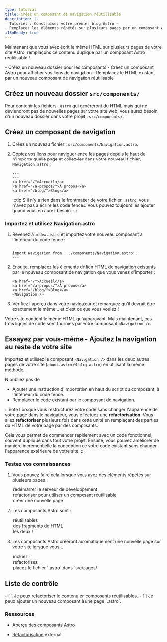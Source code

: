 ```yaml
---
type: tutorial
title: Créez un composant de navigation réutilisable
description: |-
  Tutoriel : Construisez votre premier blog Astro —
  Remplacez les éléments répétés sur plusieurs pages par un composant Astro réutilisable
i18nReady: true
---
```




Maintenant que vous avez écrit le même HTML sur plusieurs pages de votre site Astro, remplaçons ce contenu dupliqué par un composant Astro réutilisable !

<PreCheck>
  - Créez un nouveau dossier pour les composants
  - Créez un composant Astro pour afficher vos liens de navigation
  - Remplacez le HTML existant par un nouveau composant de navigation réutilisable
</PreCheck>

## Créez un nouveau dossier `src/components/`

Pour contenir les fichiers `.astro` qui généreront du HTML mais qui ne deviendront pas de nouvelles pages sur votre site web, vous aurez besoin d'un nouveau dossier dans votre projet : `src/components/`.

## Créez un composant de navigation

1. Créez un nouveau fichier : `src/components/Navigation.astro`.

2. Copiez vos liens pour naviguer entre les pages depuis le haut de n'importe quelle page et collez-les dans votre nouveau fichier, `Navigation.astro` :

    ```astro title="src/components/Navigation.astro" "---"
    ---
    ---
    <a href="/">Accueil</a>
    <a href="/a-propos/">À propos</a>
    <a href="/blog/">Blog</a>
    ```
    :::tip
    S'il n'y a rien dans le frontmatter de votre fichier `.astro`, vous n'avez pas à écrire les code fences. Vous pouvez toujours les ajouter quand vous en aurez besoin.
    :::

### Importez et utilisez Navigation.astro

1. Revenez à `index.astro` et importez votre nouveau composant à l'intérieur du code fence :

    ```astro title="src/pages/index.astro"
    ---
    import Navigation from '../components/Navigation.astro';
    ---
    ```

2. Ensuite, remplacez les éléments de lien HTML de navigation existants par le nouveau composant de navigation que vous venez d'importer :

    ```astro title="src/pages/index.astro" del={1-3} ins={4}
    <a href="/">Accueil</a>
    <a href="/a-propos/">À propos</a>
    <a href="/blog/">Blog</a>
    <Navigation />
    ```

3. Vérifiez l'aperçu dans votre navigateur et remarquez qu'il devrait être exactement le même... et c'est ce que vous voulez !

Votre site contient le même HTML qu'auparavant. Mais maintenant, ces trois lignes de code sont fournies par votre composant `<Navigation />`.

<Box icon="puzzle-piece">

## Essayez par vous-même - Ajoutez la navigation au reste de votre site

Importez et utilisez le composant `<Navigation />` dans les deux autres pages de votre site (`about.astro` et `blog.astro`) en utilisant la même méthode.

N'oubliez pas de
- Ajouter une instruction d'importation en haut du script du composant, à l'intérieur du code fence.
- Remplacer le code existant par le composant de navigation.

</Box>

:::note
Lorsque vous restructurez votre code sans changer l'apparence de votre page dans le navigateur, vous effectuez une **refactorisation**. Vous allez **refactoriser** plusieurs fois dans cette unité en remplaçant des parties du HTML de votre page par des composants. 

Cela vous permet de commencer rapidement avec un code fonctionnel, souvent dupliqué dans tout votre projet. Ensuite, vous pouvez améliorer de manière incrémentielle la conception de votre code existant sans changer l'apparence extérieure de votre site.
:::



<Box icon="check-list">

### Testez vos connaissances



1. Vous pouvez faire cela lorsque vous avez des éléments répétés sur plusieurs pages :
    <MultipleChoice>
      <Option>
        redémarrer le serveur de développement
      </Option>
      <Option isCorrect>
        refactoriser pour utiliser un composant réutilisable
      </Option>
      <Option>
        créer une nouvelle page
      </Option>
    </MultipleChoice>

2. Les composants Astro sont :
    <MultipleChoice>
      <Option>
        réutilisables
      </Option>
      <Option>
        des fragments de HTML
      </Option>
      <Option isCorrect>
        les deux !
      </Option>
    </MultipleChoice>

3. Les composants Astro créeront automatiquement une nouvelle page sur votre site lorsque vous...
    <MultipleChoice>
      <Option>
        incluez `<html></html>`
      </Option>
      <Option>
        refactorisez
      </Option>
      <Option isCorrect>
        placez le fichier `.astro` dans `src/pages/`
      </Option>
    </MultipleChoice>
</Box>

<Box icon="check-list">

## Liste de contrôle

<Checklist>
- [ ] Je peux refactoriser le contenu en composants réutilisables.
- [ ] Je peux ajouter un nouveau composant à une page `.astro`.
</Checklist>

</Box>

### Ressources 

- [Aperçu des composants Astro](/en/core-concepts/astro-components/)

- [Refactorisation](https://refactoring.com/) <Badge>external</Badge>
